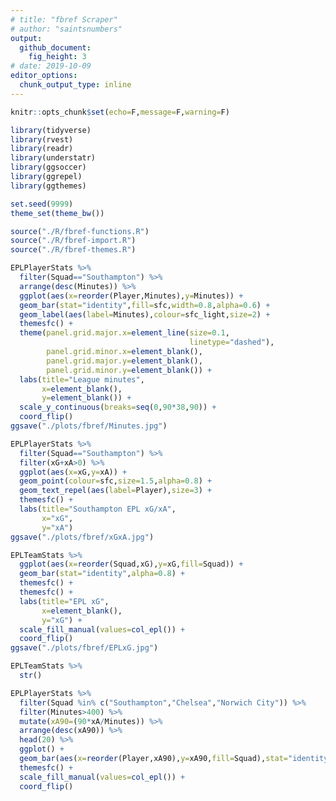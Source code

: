 ```yaml
---
# title: "fbref Scraper"
# author: "saintsnumbers"
output:
  github_document:
    fig_height: 3
# date: 2019-10-09
editor_options:
  chunk_output_type: inline
---
```


```r
knitr::opts_chunk$set(echo=F,message=F,warning=F)

library(tidyverse)
library(rvest)
library(readr)
library(understatr)
library(ggsoccer)
library(ggrepel)
library(ggthemes)

set.seed(9999)
theme_set(theme_bw())

source("./R/fbref-functions.R")
source("./R/fbref-import.R")
source("./R/fbref-themes.R")
```

```r
EPLPlayerStats %>%
  filter(Squad=="Southampton") %>%
  arrange(desc(Minutes)) %>%
  ggplot(aes(x=reorder(Player,Minutes),y=Minutes)) +
  geom_bar(stat="identity",fill=sfc,width=0.8,alpha=0.6) +
  geom_label(aes(label=Minutes),colour=sfc_light,size=2) +
  themesfc() +
  theme(panel.grid.major.x=element_line(size=0.1,
                                        linetype="dashed"),
        panel.grid.minor.x=element_blank(),
        panel.grid.major.y=element_blank(),
        panel.grid.minor.y=element_blank()) +
  labs(title="League minutes",
       x=element_blank(),
       y=element_blank()) +
  scale_y_continuous(breaks=seq(0,90*38,90)) +
  coord_flip()
ggsave("./plots/fbref/Minutes.jpg")

EPLPlayerStats %>%
  filter(Squad=="Southampton") %>%
  filter(xG+xA>0) %>%
  ggplot(aes(x=xG,y=xA)) +
  geom_point(colour=sfc,size=1.5,alpha=0.8) +
  geom_text_repel(aes(label=Player),size=3) +
  themesfc() +
  labs(title="Southampton EPL xG/xA",
       x="xG",
       y="xA")
ggsave("./plots/fbref/xGxA.jpg")

EPLTeamStats %>%
  ggplot(aes(x=reorder(Squad,xG),y=xG,fill=Squad)) +
  geom_bar(stat="identity",alpha=0.8) +
  themesfc() +
  themesfc() +
  labs(title="EPL xG",
       x=element_blank(),
       y="xG") +
  scale_fill_manual(values=col_epl()) +
  coord_flip()
ggsave("./plots/fbref/EPLxG.jpg")
```

```r
EPLTeamStats %>%
  str()

EPLPlayerStats %>%
  filter(Squad %in% c("Southampton","Chelsea","Norwich City")) %>%
  filter(Minutes>400) %>%
  mutate(xA90=(90*xA/Minutes)) %>%
  arrange(desc(xA90)) %>%
  head(20) %>%
  ggplot() +
  geom_bar(aes(x=reorder(Player,xA90),y=xA90,fill=Squad),stat="identity",alpha=0.8) +
  themesfc() +
  scale_fill_manual(values=col_epl()) +
  coord_flip()
```